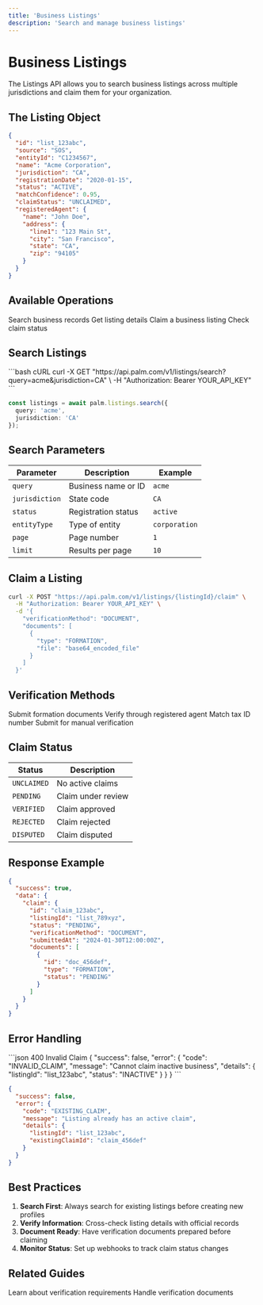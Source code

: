 ```yaml
---
title: 'Business Listings'
description: 'Search and manage business listings'
---
```



# Business Listings

The Listings API allows you to search business listings across multiple jurisdictions and claim them for your organization.

## The Listing Object

```json
{
  "id": "list_123abc",
  "source": "SOS",
  "entityId": "C1234567",
  "name": "Acme Corporation",
  "jurisdiction": "CA",
  "registrationDate": "2020-01-15",
  "status": "ACTIVE",
  "matchConfidence": 0.95,
  "claimStatus": "UNCLAIMED",
  "registeredAgent": {
    "name": "John Doe",
    "address": {
      "line1": "123 Main St",
      "city": "San Francisco",
      "state": "CA",
      "zip": "94105"
    }
  }
}
```

## Available Operations

<CardGroup cols={2}>
  <Card title="Search Listings" icon="search" href="/api-reference/listings/search">
    Search business records
  </Card>
  <Card title="Get Listing" icon="eye" href="/api-reference/listings/retrieve">
    Get listing details
  </Card>
  <Card title="Claim Listing" icon="flag" href="/api-reference/listings/claim">
    Claim a business listing
  </Card>
  <Card title="Get Claim Status" icon="check" href="/api-reference/listings/claim-status">
    Check claim status
  </Card>
</CardGroup>

## Search Listings

<CodeGroup>
```bash cURL
curl -X GET "https://api.palm.com/v1/listings/search?query=acme&jurisdiction=CA" \
  -H "Authorization: Bearer YOUR_API_KEY"
```

```typescript Node
const listings = await palm.listings.search({
  query: 'acme',
  jurisdiction: 'CA'
});
```
</CodeGroup>

## Search Parameters

| Parameter | Description | Example |
|-----------|-------------|---------|
| `query` | Business name or ID | `acme` |
| `jurisdiction` | State code | `CA` |
| `status` | Registration status | `active` |
| `entityType` | Type of entity | `corporation` |
| `page` | Page number | `1` |
| `limit` | Results per page | `10` |

## Claim a Listing

```bash
curl -X POST "https://api.palm.com/v1/listings/{listingId}/claim" \
  -H "Authorization: Bearer YOUR_API_KEY" \
  -d '{
    "verificationMethod": "DOCUMENT",
    "documents": [
      {
        "type": "FORMATION",
        "file": "base64_encoded_file"
      }
    ]
  }'
```

## Verification Methods

<CardGroup cols={2}>
  <Card title="Document Upload" icon="file-upload">
    Submit formation documents
  </Card>
  <Card title="Agent Verification" icon="user-check">
    Verify through registered agent
  </Card>
  <Card title="EIN Match" icon="hashtag">
    Match tax ID number
  </Card>
  <Card title="Manual Review" icon="eye">
    Submit for manual verification
  </Card>
</CardGroup>

## Claim Status

| Status | Description |
|--------|-------------|
| `UNCLAIMED` | No active claims |
| `PENDING` | Claim under review |
| `VERIFIED` | Claim approved |
| `REJECTED` | Claim rejected |
| `DISPUTED` | Claim disputed |

## Response Example

```json
{
  "success": true,
  "data": {
    "claim": {
      "id": "claim_123abc",
      "listingId": "list_789xyz",
      "status": "PENDING",
      "verificationMethod": "DOCUMENT",
      "submittedAt": "2024-01-30T12:00:00Z",
      "documents": [
        {
          "id": "doc_456def",
          "type": "FORMATION",
          "status": "PENDING"
        }
      ]
    }
  }
}
```

## Error Handling

<CodeGroup>
```json 400 Invalid Claim
{
  "success": false,
  "error": {
    "code": "INVALID_CLAIM",
    "message": "Cannot claim inactive business",
    "details": {
      "listingId": "list_123abc",
      "status": "INACTIVE"
    }
  }
}
```

```json 409 Existing Claim
{
  "success": false,
  "error": {
    "code": "EXISTING_CLAIM",
    "message": "Listing already has an active claim",
    "details": {
      "listingId": "list_123abc",
      "existingClaimId": "claim_456def"
    }
  }
}
```
</CodeGroup>

## Best Practices

1. **Search First**: Always search for existing listings before creating new profiles
2. **Verify Information**: Cross-check listing details with official records
3. **Document Ready**: Have verification documents prepared before claiming
4. **Monitor Status**: Set up webhooks to track claim status changes

## Related Guides

<CardGroup cols={2}>
  <Card title="Business Verification" icon="shield-check" href="/guides/business-verification">
    Learn about verification requirements
  </Card>
  <Card title="Document Management" icon="file" href="/api-reference/documents/overview">
    Handle verification documents
  </Card>
</CardGroup>
